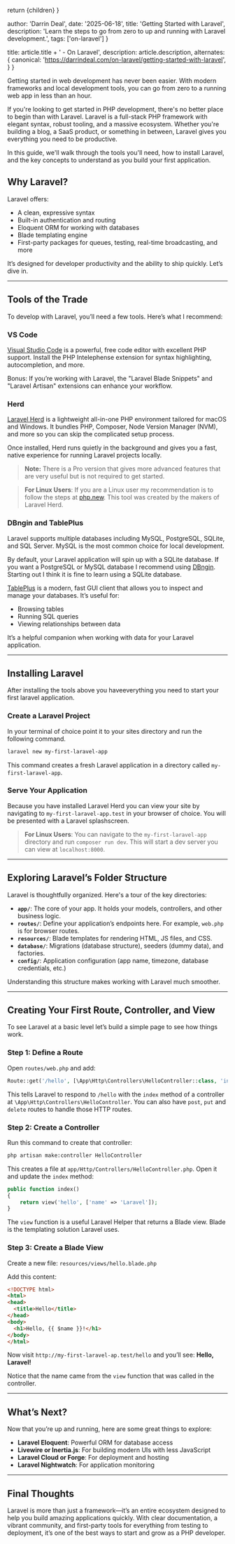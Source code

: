
  return <ArticleLayout article={article}>{children}</ArticleLayout>
}

  author: 'Darrin Deal',
  date: '2025-06-18',
  title: 'Getting Started with Laravel',
  description:
    'Learn the steps to go from zero to up and running with Laravel development.',
  tags: ['on-laravel']
}

  title: article.title + ' - On Laravel',
  description: article.description,
  alternates: {
    canonical: 'https://darrindeal.com/on-laravel/getting-started-with-laravel',
  }
}

Getting started in web development has never been easier. With modern frameworks and 
local development tools, you can go from zero to a running web app in less than an hour.

If you're looking to get started in PHP development, there's no better place to begin than 
with Laravel. Laravel is a full-stack PHP framework with elegant syntax, robust tooling, and 
a massive ecosystem. Whether you're building a blog, a SaaS product, or something in between, 
Laravel gives you everything you need to be productive.

In this guide, we'll walk through the tools you'll need, how to install Laravel, and the key 
concepts to understand as you build your first application.

## Why Laravel?

Laravel offers:

- A clean, expressive syntax
- Built-in authentication and routing
- Eloquent ORM for working with databases
- Blade templating engine
- First-party packages for queues, testing, real-time broadcasting, and more

It’s designed for developer productivity and the ability to ship quickly. Let’s dive in.

---

## Tools of the Trade

To develop with Laravel, you’ll need a few tools. Here’s what I recommend:

### VS Code

[Visual Studio Code](https://code.visualstudio.com/) is a powerful, free code editor with 
excellent PHP support. Install the PHP Intelephense extension for syntax highlighting, 
autocompletion, and more.

Bonus: If you’re working with Laravel, the "Laravel Blade Snippets" and "Laravel Artisan" 
extensions can enhance your workflow.

### Herd

[Laravel Herd](https://herd.laravel.com/) is a lightweight all-in-one PHP environment 
tailored for macOS and Windows. It bundles PHP, Composer, Node Version Manager (NVM), and 
more so you can skip the complicated setup process.

Once installed, Herd runs quietly in the background and gives you a fast, native experience 
for running Laravel projects locally.

> **Note:** There is a Pro version that gives more advanced features that are very useful but is not
required to get started.

> **For Linux Users**: If you are a Linux user my recommendation is to follow the steps at 
[php.new](https://php.new). This tool was created by the makers of Laravel Herd.

### DBngin and TablePlus

Laravel supports multiple databases including MySQL, PostgreSQL, SQLite, and SQL Server. 
MySQL is the most common choice for local development.

By default, your Laravel application will spin up with a SQLite database. If you want a 
PostgreSQL or MySQL database I recommend using [DBngin](https://dbngin.com/). Starting out I
think it is fine to learn using a SQLite database.

[TablePlus](https://tableplus.com/) is a modern, fast GUI client that allows you to inspect 
and manage your databases. It’s useful for:

- Browsing tables
- Running SQL queries
- Viewing relationships between data

It’s a helpful companion when working with data for your Laravel application.

---

## Installing Laravel

After installing the tools above you haveeverything you need to start your first laravel application.

### Create a Laravel Project

In your terminal of choice point it to your sites directory and run the following command.

```bash
laravel new my-first-laravel-app
```

This command creates a fresh Laravel application in a directory called `my-first-laravel-app`.

### Serve Your Application

Because you have installed Laravel Herd you can view your site by navigating to 
`my-first-laravel-app.test` in your browser of choice. You will be presented with a Laravel
splashscreen.

> **For Linux Users**: You can navigate to the `my-first-laravel-app` directory and run
`composer run dev`. This will start a dev server you can view at `localhost:8000`.

---

## Exploring Laravel’s Folder Structure

Laravel is thoughtfully organized. Here's a tour of the key directories:

- **`app/`**: The core of your app. It holds your models, controllers, and other business logic.
- **`routes/`**: Define your application’s endpoints here. For example, `web.php` is for browser routes.
- **`resources/`**: Blade templates for rendering HTML, JS files, and CSS.
- **`database/`**: Migrations (database structure), seeders (dummy data), and factories.
- **`config/`**: Application configuration (app name, timezone, database credentials, etc.)

Understanding this structure makes working with Laravel much smoother.

---

## Creating Your First Route, Controller, and View

To see Laravel at a basic level let’s build a simple page to see how things work.

### Step 1: Define a Route

Open `routes/web.php` and add:

```php
Route::get('/hello', [\App\Http\Controllers\HelloController::class, 'index']);
```

This tells Laravel to respond to `/hello` with the `index` method of a controller 
at `\App\Http\Controllers\HelloController`. You can also have `post`, `put` and `delete`
routes to handle those HTTP routes.

### Step 2: Create a Controller

Run this command to create that controller:

```bash
php artisan make:controller HelloController
```

This creates a file at `app/Http/Controllers/HelloController.php`. Open it and update the `index` method:

```php
public function index()
{
    return view('hello', ['name' => 'Laravel']);
}
```

The `view` function is a useful Laravel Helper that returns a Blade view. Blade is the templating
solution Laravel uses.

### Step 3: Create a Blade View

Create a new file: `resources/views/hello.blade.php`

Add this content:

```html
<!DOCTYPE html>
<html>
<head>
  <title>Hello</title>
</head>
<body>
  <h1>Hello, {{ $name }}!</h1>
</body>
</html>
```

Now visit `http://my-first-laravel-ap.test/hello` and you’ll see: **Hello, Laravel!**

Notice that the name came from the `view` function that was called in the controller.

---

## What’s Next?

Now that you’re up and running, here are some great things to explore:

- **Laravel Eloquent**: Powerful ORM for database access
- **Livewire or Inertia.js**: For building modern UIs with less JavaScript
- **Laravel Cloud or Forge**: For deployment and hosting
- **Laravel Nightwatch**: For application monitoring

---

## Final Thoughts

Laravel is more than just a framework—it’s an entire ecosystem designed to help you build 
amazing applications quickly. With clear documentation, a vibrant community, and first-party 
tools for everything from testing to deployment, it’s one of the best ways to start and grow 
as a PHP developer.